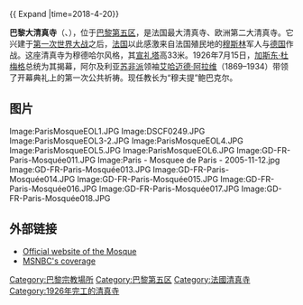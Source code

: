 {{ Expand |time=2018-4-20}}
{{Infobox religious building
|image=GD-FR-Paris-Mosquée012.JPG|300px
|caption=巴黎大清真寺的宣礼塔
|building_name=巴黎大清真寺
|location=[[巴黎|巴黎]]<br>{{FRA}}
|geo={{coord|48|50|31|N|2|21|18|E|region:FR_type:landmark}}
|religious_affiliation=[[伊斯兰教|伊斯兰教]]
|website=[http://www.mosquee-de-paris.org www.mosquee-de-paris.org/]
|architect=
|architecture_type=清真寺
|architecture_style=穆德哈尔风格
|year_completed=1926年
|construction_cost=
|capacity=
|dome_quantity=
|minaret_quantity=1
|minaret_height=33米
}}

'''巴黎大清真寺'''（{{lang-fr|Grande Mosquée de Paris}}、{{lang-ar|مسجد باريس الكبير}}），位于[[巴黎第五区|巴黎第五区]]，是法国最大清真寺、欧洲第二大清真寺。它兴建于[[第一次世界大战|第一次世界大战]]之后，[[法国|法国]]以此感激来自法国殖民地的[[穆斯林|穆斯林]]军人与[[德国|德国]]作战。这座清真寺为穆德哈尔风格，其[[宣礼塔|宣礼塔]]高33米。1926年7月15日，[[加斯东·杜梅格|加斯东·杜梅格]]总统为其揭幕，阿尔及利亚[[苏非派|苏非派]]领袖[[艾哈迈德·阿拉维|艾哈迈德·阿拉维]]（1869–1934）带领了开幕典礼上的第一次公共祈祷。现任教长为“穆夫提”鲍巴克尔。

== 图片 ==

<gallery>
Image:ParisMosqueEOL1.JPG
Image:DSCF0249.JPG
Image:ParisMosqueEOL3-2.JPG
Image:ParisMosqueEOL4.JPG
Image:ParisMosqueEOL5.JPG
Image:ParisMosqueEOL6.JPG
Image:GD-FR-Paris-Mosquée011.JPG
Image:Paris - Mosquee de Paris - 2005-11-12.jpg
Image:GD-FR-Paris-Mosquée013.JPG
Image:GD-FR-Paris-Mosquée014.JPG
Image:GD-FR-Paris-Mosquée015.JPG
Image:GD-FR-Paris-Mosquée016.JPG
Image:GD-FR-Paris-Mosquée017.JPG
Image:GD-FR-Paris-Mosquée018.JPG
</gallery>

== 外部链接 ==
{{commonscat|Mosquée de Paris}}
*[http://www.mosquee-de-paris.org/ Official website of the Mosque] {{Wayback|url=http://www.mosquee-de-paris.org/ |date=20081217020129 }} {{fr icon}}
*[http://www.msnbc.msn.com/id/12812201/ MSNBC's coverage] {{Wayback|url=http://www.msnbc.msn.com/id/12812201/ |date=20121022093654 }}

{{巴黎名胜}}

[[Category:巴黎宗教場所|Category:巴黎宗教場所]]
[[Category:巴黎第五区|Category:巴黎第五区]]
[[Category:法國清真寺|Category:法國清真寺]]
[[Category:1926年完工的清真寺|Category:1926年完工的清真寺]]